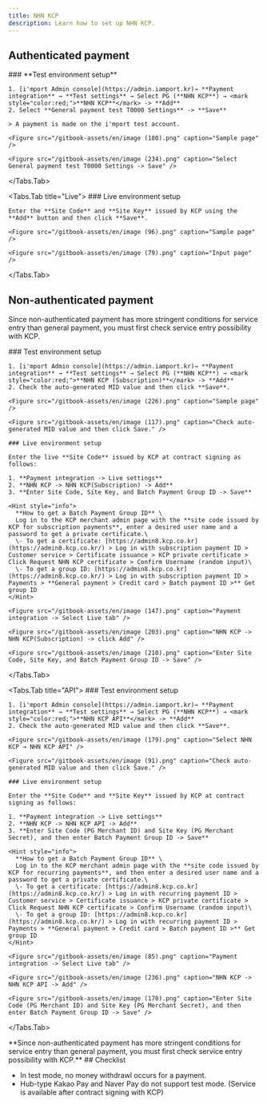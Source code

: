 ```yaml
---
title: NHN KCP
description: Learn how to set up NHN KCP.
---
```



## Authenticated payment

<Tabs>
  <Tabs.Tab title="Test">
    ### **Test environment setup**

    1. [i'mport Admin console](https://admin.iamport.kr)→ **Payment integration** → **Test settings** → Select PG (**NHN KCP**) → <mark style="color:red;">**NHN KCP**</mark> -> **Add**
    2. Select **General payment test T0000 Settings** -> **Save**

    > A payment is made on the i'mport test account.

    <Figure src="/gitbook-assets/en/image (180).png" caption="Sample page" />

    <Figure src="/gitbook-assets/en/image (234).png" caption="Select General payment test T0000 Settings -> Save" />
  </Tabs.Tab>

  <Tabs.Tab title="Live">
    ### Live environment setup

    Enter the **Site Code** and **Site Key** issued by KCP using the **Add** button and then click **Save**.

    <Figure src="/gitbook-assets/en/image (96).png" caption="Sample page" />

    <Figure src="/gitbook-assets/en/image (79).png" caption="Input page" />
  </Tabs.Tab>
</Tabs>

## Non-authenticated payment

Since non-authenticated payment has more stringent conditions for service entry than general
payment, you must first check service entry possibility with KCP.

<Tabs>
  <Tabs.Tab title="Payment window">
    ### Test environment setup

    1. [i'mport Admin console](https://admin.iamport.kr)→ **Payment integration** → **Test settings** → Select PG (**NHN KCP**) → <mark style="color:red;">**NHN KCP (Subscription)**</mark> -> **Add**
    2. Check the auto-generated MID value and then click **Save**.

    <Figure src="/gitbook-assets/en/image (226).png" caption="Sample page" />

    <Figure src="/gitbook-assets/en/image (117).png" caption="Check auto-generated MID value and then click Save." />

    ### Live environment setup

    Enter the live **Site Code** issued by KCP at contract signing as follows:

    1. **Payment integration -> Live settings**
    2. **NHN KCP -> NHN KCP(Subscription) -> Add**
    3. **Enter Site Code, Site Key, and Batch Payment Group ID -> Save**

    <Hint style="info">
      **How to get a Batch Payment Group ID** \
      Log in to the KCP merchant admin page with the **site code issued by KCP for subscription payments**, enter a desired user name and a password to get a private certificate.\
      \- To get a certificate: [https://admin8.kcp.co.kr](https://admin8.kcp.co.kr/) > Log in with subscription payment ID > Customer service > Certificate issuance > KCP private certificate > Click Request NHN KCP certificate > Confirm Username (random input)\
      \- To get a group ID: [https://admin8.kcp.co.kr](https://admin8.kcp.co.kr/) > Log in with subscription payment ID > Payments > **General payment > Credit card > Batch payment ID >** Get group ID
    </Hint>

    <Figure src="/gitbook-assets/en/image (147).png" caption="Payment integration -> Select Live tab" />

    <Figure src="/gitbook-assets/en/image (203).png" caption="NHN KCP -> NHN KCP(Subscription) -> click Add" />

    <Figure src="/gitbook-assets/en/image (210).png" caption="Enter Site Code, Site Key, and Batch Payment Group ID -> Save" />
  </Tabs.Tab>

  <Tabs.Tab title="API">
    ### Test environment setup

    1. [i'mport Admin console](https://admin.iamport.kr)→ **Payment integration** → **Test settings** → Select PG (**NHN KCP**) → <mark style="color:red;">**NHN KCP API**</mark> -> **Add**
    2. Check the auto-generated MID value and then click **Save**.

    <Figure src="/gitbook-assets/en/image (179).png" caption="Select NHN KCP → NHN KCP API" />

    <Figure src="/gitbook-assets/en/image (91).png" caption="Check auto-generated MID value and then click Save." />

    ### Live environment setup

    Enter the **Site Code** and **Site Key** issued by KCP at contract signing as follows:

    1. **Payment integration -> Live settings**
    2. **NHN KCP -> NHN KCP API -> Add**
    3. **Enter Site Code (PG Merchant ID) and Site Key (PG Merchant Secret), and then enter Batch Payment Group ID -> Save**

    <Hint style="info">
      **How to get a Batch Payment Group ID** \
      Log in to the KCP merchant admin page with the **site code issued by KCP for recurring payments**, and then enter a desired user name and a password to get a private certificate.\
      \- To get a certificate: [https://admin8.kcp.co.kr](https://admin8.kcp.co.kr/) > Log in with recurring payment ID > Customer service > Certificate issuance > KCP private certificate > Click Request NHN KCP certificate > Confirm Username (random input)\
      \- To get a group ID: [https://admin8.kcp.co.kr](https://admin8.kcp.co.kr/) > Log in with recurring payment ID > Payments > **General payment > Credit card > Batch payment ID >** Get group ID
    </Hint>

    <Figure src="/gitbook-assets/en/image (85).png" caption="Payment integration -> Select Live tab" />

    <Figure src="/gitbook-assets/en/image (236).png" caption="NHN KCP -> NHN KCP API -> Add" />

    <Figure src="/gitbook-assets/en/image (170).png" caption="Enter Site Code (PG Merchant ID) and Site Key (PG Merchant Secret), and then enter Batch Payment Group ID -> Save" />
  </Tabs.Tab>
</Tabs>

<Hint style="warning">
  **Since non-authenticated payment has more stringent conditions for service entry than general payment, you must first check service entry possibility with KCP.**
</Hint>

<Hint style="info">
  ## Checklist

  - In test mode, no money withdrawl occurs for a payment.
  - Hub-type Kakao Pay and Naver Pay do not support test mode. (Service is available after contract signing with KCP)
</Hint>
